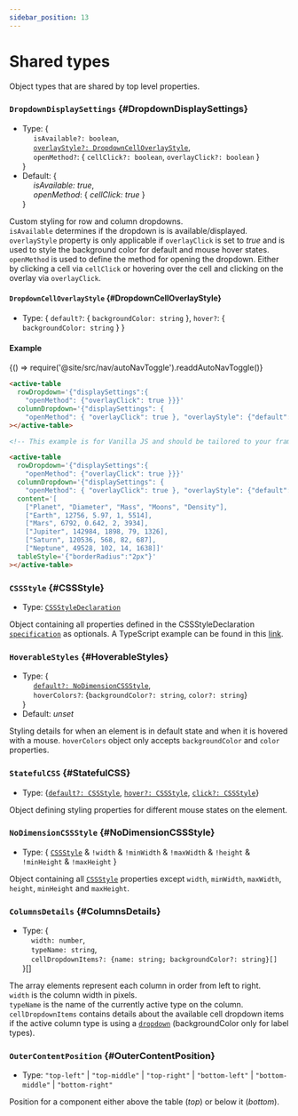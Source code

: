 ```yaml
---
sidebar_position: 13
---
```


# Shared types

Object types that are shared by top level properties.

### `DropdownDisplaySettings` {#DropdownDisplaySettings}

- Type: {<br />
  &nbsp;&nbsp;&nbsp;&nbsp; `isAvailable?: boolean`, <br />
  &nbsp;&nbsp;&nbsp;&nbsp; [`overlayStyle?: DropdownCellOverlayStyle`](#DropdownCellOverlayStyle), <br />
  &nbsp;&nbsp;&nbsp;&nbsp; `openMethod?`: { `cellClick?: boolean`, `overlayClick?: boolean` } <br />
  }
- Default: {<br />
  &nbsp;&nbsp;&nbsp;&nbsp; _isAvailable: true_, <br />
  &nbsp;&nbsp;&nbsp;&nbsp; _openMethod_: { _cellClick: true_ } <br />
  }

Custom styling for row and column dropdowns. <br />
`isAvailable` determines if the dropdown is is available/displayed. <br />
`overlayStyle` property is only applicable if `overlayClick` is set to _true_ and is used to style the background color
for default and mouse hover states.<br />
`openMethod` is used to define the method for opening the dropdown. Either by clicking a cell via `cellClick` or hovering over the cell
and clicking on the overlay via `overlayClick`.

#### `DropdownCellOverlayStyle` {#DropdownCellOverlayStyle}

- Type: { `default?`: { `backgroundColor: string` }, `hover?`: { `backgroundColor: string` } }

#### Example


<BrowserOnly>{() => require('@site/src/nav/autoNavToggle').readdAutoNavToggle()}</BrowserOnly>

<TableContainer>
  <ActiveTable
    rowDropdown={{
      displaySettings: {
        openMethod: {overlayClick: true},
      },
    }}
    columnDropdown={{
      displaySettings: {
        openMethod: {overlayClick: true},
        overlayStyle: {default: {backgroundColor: 'grey'}, hover: {backgroundColor: 'blue'}},
      },
    }}
    content={[
      ['Planet', 'Diameter', 'Mass', 'Moons', 'Density'],
      ['Earth', 12756, 5.97, 1, 5514],
      ['Mars', 6792, 0.642, 2, 3934],
      ['Jupiter', 142984, 1898, 79, 1326],
      ['Saturn', 120536, 568, 82, 687],
      ['Neptune', 49528, 102, 14, 1638],
    ]}
    tableStyle={{width: '100%', boxShadow: 'rgb(172 172 172 / 17%) 0px 0.5px 1px 0px', borderRadius: '2px'}}
  ></ActiveTable>
</TableContainer>

<Tabs>
<TabItem value="js" label="Sample code">

```html
<active-table
  rowDropdown='{"displaySettings":{
    "openMethod": {"overlayClick": true }}}'
  columnDropdown='{"displaySettings": {
    "openMethod": { "overlayClick": true }, "overlayStyle": {"default": {"backgroundColor": "grey"}, "hover": {"backgroundColor": "blue"}}}}'
></active-table>
```

</TabItem>
<TabItem value="py" label="Full code">

```html
<!-- This example is for Vanilla JS and should be tailored to your framework (see Examples) -->

<active-table
  rowDropdown='{"displaySettings":{
    "openMethod": {"overlayClick": true }}}'
  columnDropdown='{"displaySettings": {
    "openMethod": { "overlayClick": true }, "overlayStyle": {"default": {"backgroundColor": "grey"}, "hover": {"backgroundColor": "blue"}}}}'
  content='[
    ["Planet", "Diameter", "Mass", "Moons", "Density"],
    ["Earth", 12756, 5.97, 1, 5514],
    ["Mars", 6792, 0.642, 2, 3934],
    ["Jupiter", 142984, 1898, 79, 1326],
    ["Saturn", 120536, 568, 82, 687],
    ["Neptune", 49528, 102, 14, 1638]]'
  tableStyle='{"borderRadius":"2px"}'
></active-table>
```

</TabItem>
</Tabs>

<LineBreak></LineBreak>

### `CSSStyle` {#CSSStyle}

- Type: [`CSSStyleDeclaration`](https://webplatform.github.io/docs/css/cssom/CSSStyleDeclaration/CSSStyleDeclaration/)

Object containing all properties defined in the CSSStyleDeclaration [`specification`](https://webplatform.github.io/docs/css/cssom/CSSStyleDeclaration/CSSStyleDeclaration/)
as optionals. A TypeScript example can be found in this [link](https://github.com/microsoft/TypeScript-DOM-lib-generator/blob/bf671e99615b06404db7a89fa9ae05bf14a8e47c/baselines/dom.generated.d.ts#L2737).

<LineBreak></LineBreak>

### `HoverableStyles` {#HoverableStyles}

- Type: {<br />
  &nbsp;&nbsp;&nbsp;&nbsp; [`default?: NoDimensionCSSStyle`](./sharedTypes#NoDimensionCSSStyle), <br />
  &nbsp;&nbsp;&nbsp;&nbsp; `hoverColors?`: {`backgroundColor?: string`, `color?: string`}<br />
  }
- Default: _unset_

Styling details for when an element is in default state and when it is hovered with a mouse. `hoverColors` object only accepts
`backgroundColor` and `color` properties.

<LineBreak></LineBreak>

### `StatefulCSS` {#StatefulCSS}

- Type: {[`default?: CSSStyle`](./sharedTypes#CSSStyle), [`hover?: CSSStyle`](./sharedTypes#CSSStyle), [`click?: CSSStyle`](./sharedTypes#CSSStyle)}

Object defining styling properties for different mouse states on the element.

<LineBreak></LineBreak>

### `NoDimensionCSSStyle` {#NoDimensionCSSStyle}

- Type: { [`CSSStyle`](#CSSStyle) & `!width` & `!minWidth` & `!maxWidth` & `!height` & `!minHeight` & `!maxHeight` }

Object containing all [`CSSStyle`](#CSSStyle) properties except `width`, `minWidth`, `maxWidth`, `height`, `minHeight` and `maxHeight`.

<LineBreak></LineBreak>

### `ColumnsDetails` {#ColumnsDetails}

- Type: { <br />
  &nbsp;&nbsp;&nbsp;&nbsp;`width: number`, <br />
  &nbsp;&nbsp;&nbsp;&nbsp;`typeName: string`, <br />
  &nbsp;&nbsp;&nbsp;&nbsp;`cellDropdownItems?: {name: string; backgroundColor?: string}[]` <br />
  }[]

The array elements represent each column in order from left to right. <br />
`width` is the column width in pixels. <br />
`typeName` is the name of the currently active type on the column. <br />
`cellDropdownItems` contains details about the available cell dropdown items if the active column type is using a [`dropdown`](./column#CellDropdown)
(backgroundColor only for label types). <br />

<LineBreak></LineBreak>

### `OuterContentPosition` {#OuterContentPosition}

- Type: `"top-left"` | `"top-middle"` | `"top-right"` | `"bottom-left"` | `"bottom-middle"` | `"bottom-right"`

Position for a component either above the table (_top_) or below it (_bottom_).
